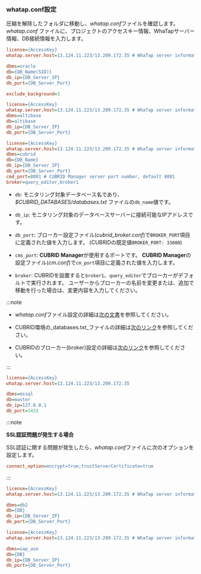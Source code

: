 ### whatap.conf設定

圧縮を解除したフォルダに移動し、*whatap.conf*ファイルを確認します。 *whatap.conf* ファイルに、プロジェクトのアクセスキー情報、WhaTapサーバー情報、DB接続情報を入力します。

<InDoc product="oracle">

```ini title='whatap.conf'
license={AccessKey}
whatap.server.host=13.124.11.223/13.209.172.35 # WhaTap server information

dbms=oracle
db={DB_Name(SID)}
db_ip={DB_Server_IP}
db_port={DB_Server_Port} 

exclude_background=3
```

</InDoc>

<InDoc product="altibase">

```ini title='whatap.conf'
license={AccessKey}
whatap.server.host=13.124.11.223/13.209.172.35 # WhaTap server information
dbms=altibase
db=altibase
db_ip={DB_Server_IP}
db_port={DB_Server_Port} 
```

</InDoc>

<InDoc product="cubrid">

```ini title='whatap.conf'
license={AccessKey}
whatap.server.host=13.124.11.223/13.209.172.35 # WhaTap server information
dbms=cubrid
db={DB_Name}
db_ip={DB_Server_IP}
db_port={DB_Server_Port} 
cmd_port=8001 # CUBRID Manager server port number, default 8001
broker=query_editor,broker1
```

- `db`: モニタリング対象データベース名であり、
  _$CUBRID_DATABASES/databases.txt_ ファイルの`db_name`値です。

- `db_ip`: モニタリング対象のデータベースサーバーに接続可能なIPアドレスです。

- `db_port`: ブローカー設定ファイル(_cubrid_broker.conf_)で`BROKER_PORT`項目に定義された値を入力します。 (CUBRIDの既定値`BROKER_PORT: 33000`)

- `cms_port`: **CUBRID Manager**が使用するポートです。 **CUBRID Manager**の設定ファイル(_cm.conf_)で`cm_port`項目に定義された値を入力します。

- `broker`: CUBRIDを設置すると`broker1`、`query_editor`でブローカーがデフォルトで実行されます。 ユーザーからブローカーの名前を変更または、追加で移動を行った場合は、変更内容を入力してください。

:::note

- *whatap.conf*ファイル設定の詳細は[次の文書](agent-dbx-settings)を参照してください。

- CUBRID環境の_databases.txt_ファイルの詳細は[次のリンク](https://www.cubrid.org/manual/ko/11.0/admin/db_manage.html#databases-txt)を参照してください。

- CUBRIDのブローカー(broker)設定の詳細は[次のリンク](https://www.cubrid.org/manual/ko/11.0/admin/config.html#broker-configuration)を参照してください。

:::

</InDoc>

<InDoc product="mssql">

```ini title="whatap.conf"
license={AccessKey}
whatap.server.host=13.124.11.223/13.209.172.35

dbms=mssql
db=master
db_ip=127.0.0.1
db_port=1433
```

:::note

**SSL認証問題が発生する場合**

SSL認証に関する問題が発生したら、*whatap.conf*ファイルに次のオプションを設定します。

```ini title="whatap.conf"
connect_option=encrypt=true;trustServerCertificate=true
```

:::

</InDoc>

<InDoc product="db2">

```ini title='whatap.conf'
license={AccessKey}
whatap.server.host=13.124.11.223/13.209.172.35 # WhaTap server information

dbms=db2
db={DB}
db_ip={DB_Server_IP}
db_port={DB_Server_Port} 
```

</InDoc>

<InDoc product="sapase">

```ini title='whatap.conf'
license={AccessKey}
whatap.server.host=13.124.11.223/13.209.172.35 # WhaTap server information

dbms=sap_ase
db={DB}
db_ip={DB_Server_IP}
db_port={DB_Server_Port} 
```

</InDoc>
